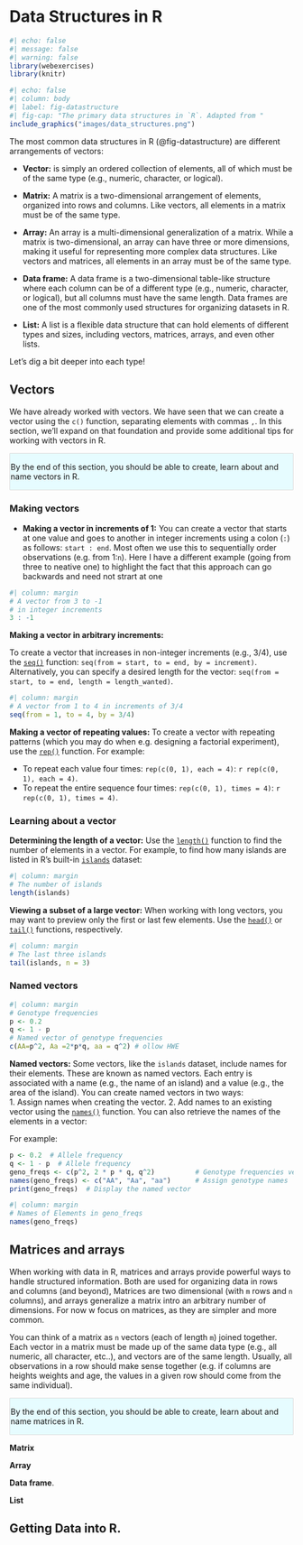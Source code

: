 # Data Structures in R

```r
#| echo: false
#| message: false
#| warning: false
library(webexercises)
library(knitr)
```

```r
#| echo: false
#| column: body
#| label: fig-datastructure
#| fig-cap: "The primary data structures in `R`. Adapted from "
include_graphics("images/data_structures.png")
```

The most common data structures in R (@fig-datastructure) are different arrangements of vectors:

-   **Vector:** is simply an ordered collection of elements, all of which must be of the same type (e.g., numeric, character, or logical).

-   **Matrix:** A matrix is a two-dimensional arrangement of elements, organized into rows and columns. Like vectors, all elements in a matrix must be of the same type.

-   **Array:** An array is a multi-dimensional generalization of a matrix. While a matrix is two-dimensional, an array can have three or more dimensions, making it useful for representing more complex data structures. Like vectors and matrices, all elements in an array must be of the same type.

-   **Data frame:** A data frame is a two-dimensional table-like structure where each column can be of a different type (e.g., numeric, character, or logical), but all columns must have the same length. Data frames are one of the most commonly used structures for organizing datasets in R.

-   **List:** A list is a flexible data structure that can hold elements of different types and sizes, including vectors, matrices, arrays, and even other lists.

Let's dig a bit deeper into each type!

## **Vectors**

We have already worked with vectors. We have seen that we can create a vector using the `c()` function, separating elements with commas `,`. In this section, we’ll expand on that foundation and provide some additional tips for working with vectors in R.

::: {.goals style="background-color: #e6fcff; padding: 1px; border: 1px solid #ddd; border-radius: 1px;"}
By the end of this section, you should be able to create, learn about and name vectors in R.
:::

### Making vectors  

-   **Making a vector in increments of 1:** You can create a vector that starts at one value and goes to another in integer increments using a colon (`:`) as follows: `start : end`. Most often we use this to sequentially order observations (e.g. from 1:`n`). Here I have a different example (going from three to neative one) to highlight the fact that this approach can go backwards and need not strart at one

```r
#| column: margin
# A vector from 3 to -1 
# in integer increments
3 : -1  
```

**Making a vector in arbitrary increments:**

To create a vector that increases in non-integer increments (e.g., 3/4), use the [`seq()`](https://stat.ethz.ch/R-manual/R-devel/library/base/html/seq.html) function: `seq(from = start, to = end, by = increment)`. Alternatively, you can specify a desired length for the vector: `seq(from = start, to = end, length = length_wanted)`.

```r
#| column: margin
# A vector from 1 to 4 in increments of 3/4
seq(from = 1, to = 4, by = 3/4)
```

**Making a vector of repeating values:** To create a vector with repeating patterns (which you may do when e.g. designing a factorial experiment), use the [`rep()`](https://stat.ethz.ch/R-manual/R-devel/library/base/html/rep.html) function. For example:

-   To repeat each value four times: `rep(c(0, 1), each = 4)`: `r rep(c(0, 1), each = 4)`.\
-   To repeat the entire sequence four times: `rep(c(0, 1), times = 4)`: `r rep(c(0, 1), times = 4)`.

### Learning about a vector  

**Determining the length of a vector:** Use the [`length()`](https://stat.ethz.ch/R-manual/R-devel/library/base/html/length.html) function to find the number of elements in a vector. For example, to find how many islands are listed in R's built-in [`islands`](https://stat.ethz.ch/R-manual/R-devel/library/base/html/slength.html) dataset:

```r
#| column: margin
# The number of islands 
length(islands) 
```

**Viewing a subset of a large vector:** When working with long vectors, you may want to preview only the first or last few elements. Use the [`head()`](https://stat.ethz.ch/R-manual/R-devel/library/utils/html/head.html) or [`tail()`](https://stat.ethz.ch/R-manual/R-devel/library/utils/html/head.html) functions, respectively.

```r
#| column: margin
# The last three islands
tail(islands, n = 3) 
```

### Named vectors

```r
#| column: margin
# Genotype frequencies
p <- 0.2     
q <- 1 - p
# Named vector of genotype frequencies
c(AA=p^2, Aa =2*p*q, aa = q^2) # ollow HWE
```

**Named vectors:** Some vectors, like the `islands` dataset, include names for their elements. These are known as named vectors. Each entry is associated with a name (e.g., the name of an island) and a value (e.g., the area of the island). You can create named vectors in two ways:\
1. Assign names when creating the vector. 2. Add names to an existing vector using the [`names()`](https://stat.ethz.ch/R-manual/R-devel/library/base/html/names.html) function. You can also retrieve the names of the elements in a vector:

For example:

```r
p <- 0.2  # Allele frequency
q <- 1 - p  # Allele frequency
geno_freqs <- c(p^2, 2 * p * q, q^2)          # Genotype frequencies vector
names(geno_freqs) <- c("AA", "Aa", "aa")      # Assign genotype names
print(geno_freqs)  # Display the named vector
```

```r
#| column: margin
# Names of Elements in geno_freqs
names(geno_freqs)
```

## Matrices and arrays

When working with data in R, matrices and arrays provide powerful ways to handle structured information. Both are used for organizing data in rows and columns (and beyond), Matrices are two dimensional (with `m` rows and `n` columns), and arrays generalize a matrix intro an arbitrary number of dimensions. For now w focus on matrices, as they are simpler and more common.

You can think of a matrix as `n` vectors (each of length `m`) joined together. Each vector in a matrix must be made up of the same data type (e.g., all numeric, all character, etc..), and vectors are of the same length. Usually, all observations in a row should make sense together (e.g. if columns are heights weights and age, the values in a given row should come from the same individual).

::: {.goals style="background-color: #e6fcff; padding: 1px; border: 1px solid #ddd; border-radius: 1px;"}
By the end of this section, you should be able to create, learn about and name matrices in R.
:::

**Matrix**

**Array**

**Data frame**.

**List**

## Getting Data into R.
